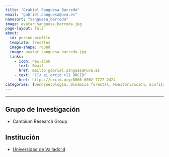 ```yaml
---
title: "Grabiel Sangüesa Barreda"
email: "gabriel.sanguesa@uva.es"  
namesort: "sanguesa_barreda"
image: avatar_sanguesa_barreda.jpg
page-layout: full
about: 
  id: person-profile
  template: trestles
  image-shape: round
  image: avatar_sanguesa_barreda.jpg
  links:
    - icon: new-icon
      text: Email
      href: mailto:gabriel.sanguesa@uva.es
    - text: "{{< ai orcid >}} ORCID"
      href: https://orcid.org/0000-0002-7722-2424
categories: [Dendroecología, Dinámica forestal, Monitorización, Ecofisiología]
---
```

 
<hr>

:::{#person-profile}

## Grupo de Investigación
- Cambium Research Group

## Institución
- [Universidad de Valladolid](https://www.uva.es/)

:::
